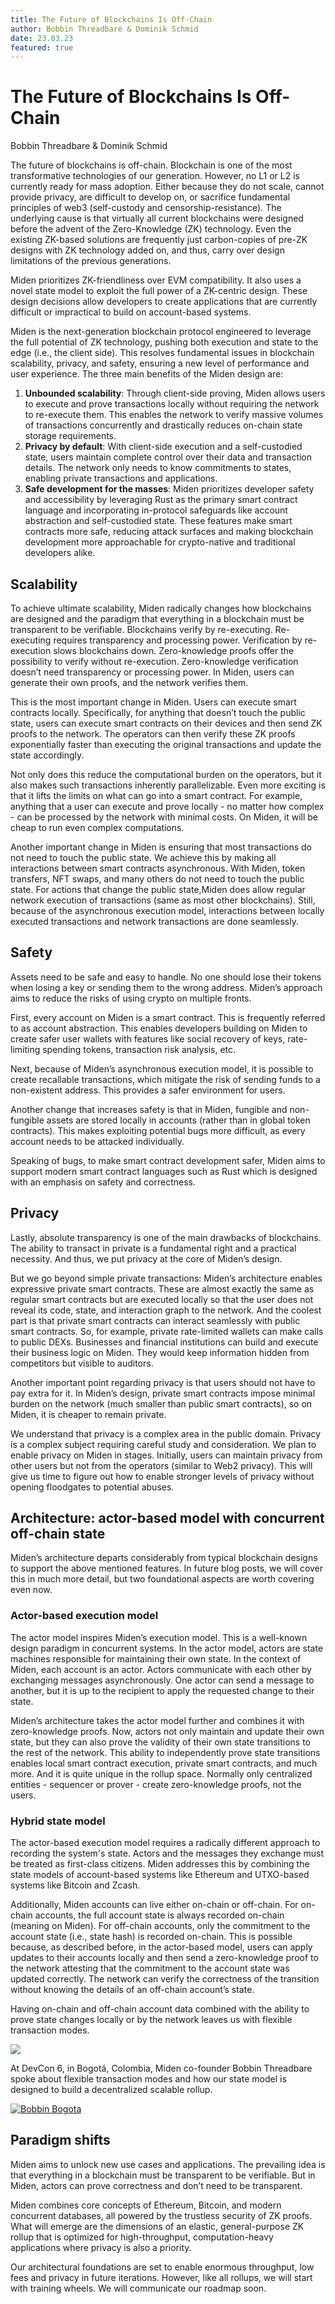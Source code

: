 ```yaml
---
title: The Future of Blockchains Is Off-Chain
author: Bobbin Threadbare & Dominik Schmid
date: 23.03.23
featured: true
---
```



# The Future of Blockchains Is Off-Chain

<span className="author">Bobbin Threadbare & Dominik Schmid</span>

The future of blockchains is off-chain. Blockchain is one of the most transformative technologies of our generation. However, no L1 or L2 is currently ready for mass adoption. Either because they do not scale, cannot provide privacy, are difficult to develop on, or sacrifice fundamental principles of web3 (self-custody and censorship-resistance). The underlying cause is that virtually all current blockchains were designed before the advent of the Zero-Knowledge (ZK) technology. Even the existing ZK-based solutions are frequently just carbon-copies of pre-ZK designs with ZK technology added on, and thus, carry over design limitations of the previous generations.

Miden prioritizes ZK-friendliness over EVM compatibility. It also uses a novel state model to exploit the full power of a ZK-centric design. These design decisions allow developers to create applications that are currently difficult or impractical to build on account-based systems.

Miden is the next-generation blockchain protocol engineered to leverage the full potential of ZK technology, pushing both execution and state to the edge (i.e., the client side). This resolves fundamental issues in blockchain scalability, privacy, and safety, ensuring a new level of performance and user experience. The three main benefits of the Miden design are:

1. **Unbounded scalability**: Through client-side proving, Miden allows users to execute and prove transactions locally without requiring the network to re-execute them. This enables the network to verify massive volumes of transactions concurrently and drastically reduces on-chain state storage requirements.
2. **Privacy by default**: With client-side execution and a self-custodied state, users maintain complete control over their data and transaction details. The network only needs to know commitments to states, enabling private transactions and applications.
3. **Safe development for the masses**: Miden prioritizes developer safety and accessibility by leveraging Rust as the primary smart contract language and incorporating in-protocol safeguards like account abstraction and self-custodied state. These features make smart contracts more safe, reducing attack surfaces and making blockchain development more approachable for crypto-native and traditional developers alike.

## Scalability

To achieve ultimate scalability, Miden radically changes how blockchains are designed and the paradigm that everything in a blockchain must be transparent to be verifiable.
Blockchains verify by re-executing. Re-executing requires transparency and processing power. Verification by re-execution slows blockchains down. Zero-knowledge proofs offer the possibility to verify without re-execution. Zero-knowledge verification doesn’t need transparency or processing power. In Miden, users can generate their own proofs, and the network verifies them.

This is the most important change in Miden. Users can execute smart contracts locally. Specifically, for anything that doesn’t touch the public state, users can execute smart contracts on their devices and then send ZK proofs to the network. The operators can then verify these ZK proofs exponentially faster than executing the original transactions and update the state accordingly.

Not only does this reduce the computational burden on the operators, but it also makes such transactions inherently parallelizable. Even more exciting is that it lifts the limits on what can go into a smart contract. For example, anything that a user can execute and prove locally - no matter how complex - can be processed by the network with minimal costs. On Miden, it will be cheap to run even complex computations.

Another important change in Miden is ensuring that most transactions do not need to touch the public state. We achieve this by making all interactions between smart contracts asynchronous. With Miden, token transfers, NFT swaps, and many others do not need to touch the public state. For actions that change the public state,Miden does allow regular network execution of transactions (same as most other blockchains). Still, because of the asynchronous execution model, interactions between locally executed transactions and network transactions are done seamlessly.

## Safety

Assets need to be safe and easy to handle. No one should lose their tokens when losing a key or sending them to the wrong address. Miden’s approach aims to reduce the risks of using crypto on multiple fronts.

First, every account on Miden is a smart contract. This is frequently referred to as account abstraction. This enables developers building on Miden to create safer user wallets with features like social recovery of keys, rate-limiting spending tokens, transaction risk analysis, etc.

Next, because of Miden’s asynchronous execution model, it is possible to create recallable transactions, which mitigate the risk of sending funds to a non-existent address. This provides a safer environment for users.

Another change that increases safety is that in Miden, fungible and non-fungible assets are stored locally in accounts (rather than in global token contracts). This makes exploiting potential bugs more difficult, as every account needs to be attacked individually.

Speaking of bugs, to make smart contract development safer, Miden aims to support modern smart contract languages such as Rust which is designed with an emphasis on safety and correctness.

## Privacy

Lastly, absolute transparency is one of the main drawbacks of blockchains. The ability to transact in private is a fundamental right and a practical necessity. And thus, we put privacy at the core of Miden’s design.

But we go beyond simple private transactions: Miden’s architecture enables expressive private smart contracts. These are almost exactly the same as regular smart contracts but are executed locally so that the user does not reveal its code, state, and interaction graph to the network. And the coolest part is that private smart contracts can interact seamlessly with public smart contracts. So, for example, private rate-limited wallets can make calls to public DEXs. Businesses and financial institutions can build and execute their business logic on Miden. They would keep information hidden from competitors but visible to auditors.

Another important point regarding privacy is that users should not have to pay extra for it. In Miden’s design, private smart contracts impose minimal burden on the network (much smaller than public smart contracts), so on Miden, it is cheaper to remain private.

We understand that privacy is a complex area in the public domain. Privacy is a complex subject requiring careful study and consideration. We plan to enable privacy on Miden in stages. Initially, users can maintain privacy from other users but not from the operators (similar to Web2 privacy). This will give us time to figure out how to enable stronger levels of privacy without opening floodgates to potential abuses.

## Architecture: actor-based model with concurrent off-chain state

Miden’s architecture departs considerably from typical blockchain designs to support the above mentioned features. In future blog posts, we will cover this in much more detail, but two foundational aspects are worth covering even now.

### Actor-based execution model

The actor model inspires Miden’s execution model. This is a well-known design paradigm in concurrent systems. In the actor model, actors are state machines responsible for maintaining their own state. In the context of Miden, each account is an actor. Actors communicate with each other by exchanging messages asynchronously. One actor can send a message to another, but it is up to the recipient to apply the requested change to their state.

Miden’s architecture takes the actor model further and combines it with zero-knowledge proofs. Now, actors not only maintain and update their own state, but they can also prove the validity of their own state transitions to the rest of the network. This ability to independently prove state transitions enables local smart contract execution, private smart contracts, and much more. And it is quite unique in the rollup space. Normally only centralized entities - sequencer or prover - create zero-knowledge proofs, not the users.

### Hybrid state model

The actor-based execution model requires a radically different approach to recording the system's state. Actors and the messages they exchange must be treated as first-class citizens. Miden addresses this by combining the state models of account-based systems like Ethereum and UTXO-based systems like Bitcoin and Zcash.

Additionally, Miden accounts can live either on-chain or off-chain. For on-chain accounts, the full account state is always recorded on-chain (meaning on Miden). For off-chain accounts, only the commitment to the account state (i.e., state hash) is recorded on-chain. This is possible because, as described before, in the actor-based model, users can apply updates to their accounts locally and then send a zero-knowledge proof to the network attesting that the commitment to the account state was updated correctly. The network can verify the correctness of the transition without knowing the details of an off-chain account’s state.

Having on-chain and off-chain account data combined with the ability to prove state changes locally or by the network leaves us with flexible transaction modes.

![](/images/FOBC1-Newest.png)

At DevCon 6, in Bogotá, Colombia, Miden co-founder Bobbin Threadbare spoke about flexible transaction modes and how our state model is designed to build a decentralized scalable rollup.

[![Bobbin Bogota](https://img.youtube.com/vi/TEPY19-hie4/0.jpg)](https://www.youtube.com/watch?v=TEPY19-hie4)

## Paradigm shifts

Miden aims to unlock new use cases and applications. The prevailing idea is that everything in a blockchain must be transparent to be verifiable. But in Miden, actors can prove correctness and don’t need to be transparent.

Miden combines core concepts of Ethereum, Bitcoin, and modern concurrent databases, all powered by the trustless security of ZK proofs. What will emerge are the dimensions of an elastic, general-purpose ZK rollup that is optimized for high-throughput, computation-heavy applications where privacy is also a priority.

Our architectural foundations are set to enable enormous throughput, low fees and privacy in future iterations. However, like all rollups, we will start with training wheels. We will communicate our roadmap soon.
